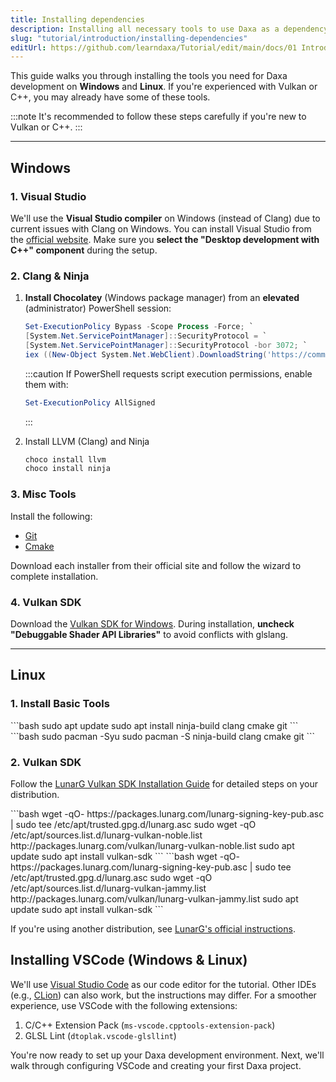 ```yaml
---
title: Installing dependencies
description: Installing all necessary tools to use Daxa as a dependency
slug: "tutorial/introduction/installing-dependencies"
editUrl: https://github.com/learndaxa/Tutorial/edit/main/docs/01 Introduction/01_Installing_dependencies.mdx
---
```



This guide walks you through installing the tools you need for Daxa development on **Windows** and **Linux**. If you're experienced with Vulkan or C++, you may already have some of these tools.

:::note
It's recommended to follow these steps carefully if you're new to Vulkan or C++.
:::

---

## Windows

### 1. Visual Studio

We'll use the **Visual Studio compiler** on Windows (instead of Clang) due to current issues with Clang on Windows. You can install Visual Studio from the [official website](https://visualstudio.microsoft.com/de/vs/community/). Make sure you **select the "Desktop development with C++" component** during the setup.

### 2. Clang & Ninja

<Steps>

1. **Install Chocolatey** (Windows package manager) from an **elevated** (administrator) PowerShell session:

    ```powershell
    Set-ExecutionPolicy Bypass -Scope Process -Force; `
    [System.Net.ServicePointManager]::SecurityProtocol = `
    [System.Net.ServicePointManager]::SecurityProtocol -bor 3072; `
    iex ((New-Object System.Net.WebClient).DownloadString('https://community.chocolatey.org/install.ps1'))
    ```

    :::caution
    If PowerShell requests script execution permissions, enable them with:

    ```powershell
    Set-ExecutionPolicy AllSigned
    ```

    :::

2. Install LLVM (Clang) and Ninja

    ```powershell
    choco install llvm
    choco install ninja
    ```

</Steps>

### 3. Misc Tools

Install the following:

- [Git](https://git-scm.com/downloads/win)
- [Cmake](https://cmake.org/download/)

Download each installer from their official site and follow the wizard to complete installation.

### 4. Vulkan SDK

Download the [Vulkan SDK for Windows](https://vulkan.lunarg.com/sdk/home#windows). During installation, **uncheck "Debuggable Shader API Libraries"** to avoid conflicts with glslang.

---

## Linux

### 1. Install Basic Tools

<Tabs syncKey="linux_distro_family">
<TabItem label="Debian/Ubuntu">
    ```bash
    sudo apt update
    sudo apt install ninja-build clang cmake git
    ```
</TabItem>
<TabItem label="Arch">
    ```bash
    sudo pacman -Syu
    sudo pacman -S ninja-build clang cmake git
    ```
</TabItem>
</Tabs>

### 2. Vulkan SDK

Follow the [LunarG Vulkan SDK Installation Guide](https://vulkan.lunarg.com/doc/view/latest/linux/getting_started.html) for detailed steps on your distribution.

<Tabs syncKey="linux_distro">
<TabItem label="Ubuntu 24.04 (Noble Numbat)">
    ```bash
    wget -qO- https://packages.lunarg.com/lunarg-signing-key-pub.asc | sudo tee /etc/apt/trusted.gpg.d/lunarg.asc
    sudo wget -qO /etc/apt/sources.list.d/lunarg-vulkan-noble.list http://packages.lunarg.com/vulkan/lunarg-vulkan-noble.list
    sudo apt update
    sudo apt install vulkan-sdk
    ```
</TabItem>
<TabItem label="Ubuntu 22.04 (Jammy Jellyfish)">
    ```bash
    wget -qO- https://packages.lunarg.com/lunarg-signing-key-pub.asc | sudo tee /etc/apt/trusted.gpg.d/lunarg.asc
    sudo wget -qO /etc/apt/sources.list.d/lunarg-vulkan-jammy.list http://packages.lunarg.com/vulkan/lunarg-vulkan-jammy.list
    sudo apt update
    sudo apt install vulkan-sdk
    ```
</TabItem>
</Tabs>

If you're using another distribution, see [LunarG's official instructions](https://vulkan.lunarg.com/sdk/home#linux).

## Installing VSCode (Windows & Linux)

We'll use [Visual Studio Code](https://code.visualstudio.com/download) as our code editor for the tutorial. Other IDEs (e.g., [CLion](https://www.jetbrains.com/clion/)) can also work, but the instructions may differ. For a smoother experience, use VSCode with the following extensions:

1. C/C++ Extension Pack (`ms-vscode.cpptools-extension-pack`)
2. GLSL Lint (`dtoplak.vscode-glsllint`)

You're now ready to set up your Daxa development environment. Next, we'll walk through configuring VSCode and creating your first Daxa project.
